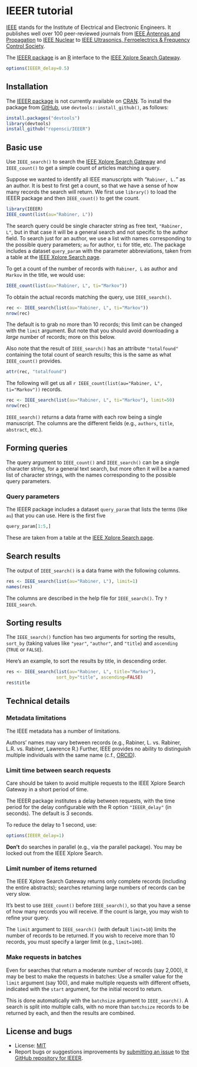<!--
%\VignetteEngine{knitr::knitr}
%\VignetteIndexEntry{IEEER tutorial}
-->

# IEEER tutorial

[IEEE](http://www.ieee.org/index.html) stands for the Institute of
Electrical and Electronic Engineers. It publishes well over 100
peer-reviewed journals from
[IEEE Antennas and Propagation](http://ieeexplore.ieee.org/xpl/RecentIssue.jsp?punumber=8)
to
[IEEE Nuclear](http://ieeexplore.ieee.org/xpl/RecentIssue.jsp?punumber=23)
to
[IEEE Ultrasonics, Ferroelectrics & Frequency Control Society](http://www.ieee-uffc.org/).

The [IEEER package](https://github.com/ropensci/IEEER) is an
[R](http://www.r-project.org) interface to the
[IEEE Xplore Search Gateway](http://ieeexplore.ieee.org/gateway/).

```r
options(IEEER_delay=0.5)
```

## Installation

The [IEEER package](https://github.com/ropensci/IEEER) is not
currently available on [CRAN](http://cran.r-project.org). To install the
package from [GitHub](http://github.com), use
`devtools::install_github()`, as follows:

```r
install.packages("devtools")
library(devtools)
install_github("ropensci/IEEER")
```

## Basic use

Use `IEEE_search()` to search the
[IEEE Xplore Search Gateway](http://ieeexplore.ieee.org/gateway/) and
`IEEE_count()` to get a simple count of articles matching a query.

Suppose we wanted to identify all IEEE manuscripts with
&ldquo;`Rabiner, L.`&rdquo; as an author.  It is best to first get a
count, so that we have a sense of how many records the search will
return. We first use `library()` to load the IEEER package and then
`IEEE_count()` to get the count.

```r
library(IEEER)
IEEE_count(list(au="Rabiner, L"))
```

The search query could be single character string as free text,
`"Rabiner, L"`, but in that case it will be a general search and not
specific to the author field. To search just for an author, we use a
list with names corresponding to the possible query parameters; `au`
for author, `ti` for title, etc. The package includes a dataset
`query_param` with the parameter abbreviations, taken from a table at
the [IEEE Xplore Search page](http://ieeexplore.ieee.org/gateway/).

To get a count of the number of records with `Rabiner, L` as author
and `Markov` in the title, we would use:

```r
IEEE_count(list(au="Rabiner, L", ti="Markov"))
```

To obtain the actual records matching the query, use `IEEE_search()`.

```r
rec <- IEEE_search(list(au="Rabiner, L", ti="Markov"))
nrow(rec)
```

The default is to grab no more than 10 records; this limit can be
changed with the `limit` argument. But note that you should avoid
downloading a _large_ number of records; more on this below.

Also note that the result of `IEEE_search()` has an attribute
`"totalfound"` containing the total count of search results; this
is the same as what `IEEE_count()` provides.

```r
attr(rec, "totalfound")
```

The following will get us all
`r IEEE_count(list(au="Rabiner, L", ti="Markov"))`
records.

```r
rec <- IEEE_search(list(au="Rabiner, L", ti="Markov"), limit=50)
nrow(rec)
```

`IEEE_search()` returns a data frame with each row being a single
manuscript. The columns are the different fields (e.g., `authors`, `title`,
`abstract`, etc.).


## Forming queries

The query argument to `IEEE_count()` and `IEEE_search()`
can be a single
character string, for a general text search, but more often it will be
a named list of character strings, with the names corresponding to the
possible query parameters.

### Query parameters

The IEEER package includes a dataset `query_param` that
lists the terms (like `au`) that you can use. Here is the first five

```r
query_param[1:5,]
```

These are taken from a table at
the [IEEE Xplore Search page](http://ieeexplore.ieee.org/gateway/).


## Search results

The output of `IEEE_search()` is a data frame with the following
columns.

```r
res <- IEEE_search(list(au="Rabiner, L"), limit=1)
names(res)
```

The columns are described in the help file for `IEEE_search()`. Try
`?IEEE_search`.

## Sorting results

The `IEEE_search()` function has two arguments for sorting the results,
`sort_by` (taking values like `"year"`, `"author"`, and
`"title`) and `ascending` (`TRUE` or `FALSE`).

Here's an example, to sort the results by title, in descending order.

```r
res <- IEEE_search(list(au="Rabiner, L", title="Markov"),
                   sort_by="title", ascending=FALSE)
res$title
```


## Technical details

### Metadata limitations

The IEEE metadata has a number of
limitations.

Authors' names may vary between records (e.g., Rabiner,
L. vs. Rabiner, L.R. vs. Rabiner, Lawrence R.)
Further, IEEE provides no ability to
distinguish multiple individuals with the same name (c.f.,
[ORCID](http://orcid.org)).


### Limit time between search requests

Care should be taken to avoid multiple requests to the IEEE Xplore
Search Gateway in a
short period of time.

The IEEER package institutes a delay between requests, with the time
period for the delay configurable with the R option
`"IEEER_delay"` (in seconds). The default is 3 seconds.

To reduce the delay to 1 second, use:

```r
options(IEEER_delay=1)
```

**Don't** do searches in parallel (e.g., via the parallel
package). You may be locked out from the IEEE Xplore Search.


### Limit number of items returned

The IEEE Xplore Search Gateway returns only complete records (including the entire
abstracts); searches returning large numbers of records can be very
slow.

It's best to use `IEEE_count()` before `IEEE_search()`, so that you have
a sense of how many records you will receive. If the count is large,
you may wish to refine your query.

The `limit` argument to `IEEE_search()` (with default `limit=10`)
limits the number of records to be returned. If you wish to receive
more than 10 records, you must specify a larger limit (e.g., `limit=100`).

### Make requests in batches

Even for searches that return a moderate number of records (say
2,000), it may be best to make the requests in batches: Use a smaller
value for the `limit` argument (say 100), and make multiple requests
with different offsets, indicated with the `start` argument, for the
initial record to return.

This is done automatically with the `batchsize` argument to
`IEEE_search()`.  A search is split into multiple calls, with no more
than `batchsize` records to be returned by each, and then the results
are combined.


## License and bugs

- License:
  [MIT](https://github.com/ropensci/IEEER/blob/master/LICENSE)
- Report bugs or suggestions improvements by [submitting an issue](https://github.com/reopensci/IEEER/issues) to
  [the GitHub repository for IEEER](https://github.com/ropensci/IEEER).

<!-- the following to make it look nicer -->
<link href="http://kbroman.org/qtlcharts/assets/vignettes/vignette.css" rel="stylesheet"></link>
